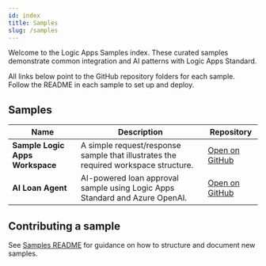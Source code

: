 ```yaml
---
id: index
title: Samples
slug: /samples
---
```



Welcome to the Logic Apps Samples index. These curated samples demonstrate common integration and AI patterns with Logic Apps Standard.

<Admonition type="note" title="About the links">
All links below point to the GitHub repository folders for each sample. Follow the README in each sample to set up and deploy.
</Admonition>

## Samples

<table>
  <thead>
    <tr>
      <th style={{width: '28%'}}>Name</th>
      <th>Description</th>
      <th style={{width: '20%'}}>Repository</th>
    </tr>
  </thead>
  <tbody>
    <tr>
      <td><strong>Sample Logic Apps Workspace</strong></td>
      <td>A simple request/response sample that illustrates the required workspace structure.</td>
      <td>
        <a href="https://github.com/azure/logicapps-labs/tree/main/samples/sample-logicapp-workspace" target="_blank" rel="noreferrer">Open on GitHub</a>
      </td>
    </tr>
    <tr>
      <td><strong>AI Loan Agent</strong></td>
      <td>AI-powered loan approval sample using Logic Apps Standard and Azure OpenAI.</td>
      <td>
        <a href="https://github.com/azure/logicapps-labs/tree/main/samples/ai-loan-agent-sample" target="_blank" rel="noreferrer">Open on GitHub</a>
      </td>
    </tr>
  </tbody>
</table>

## Contributing a sample

See <a href="https://github.com/azure/logicapps-labs/tree/main/samples" target="_blank" rel="noreferrer">Samples README</a> for guidance on how to structure and document new samples.
